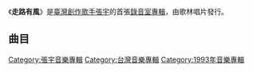 {{Album infobox | 
|  Name          = 走路有風
|  Type          = [[專輯|專輯]]
|  Artist        = [[張宇|張宇]]
|  Cover         = 
|  Recorded      = 1992-1993年
|  Background    = 
|  Released      = 1993年4月
|  Genre         = 國語流行
|  Label         = [[歌林唱片|歌林唱片]]
|  Number        = 
|  Length        =
|  Producer      = 蔡宗政
|  Reviews       =
|  Last album    = 
|  This album    = '''走路有風''' <br /> (1993年)
|  Next album    = [[用心良苦|用心良苦]]<br /> (1993年)
}}

《'''走路有風'''》是[[臺灣|臺灣]][[創作歌手|創作歌手]][[張宇|張宇]]的首張[[錄音室專輯|錄音室專輯]]，由歌林唱片發行。

== 曲目 ==
{{Tracklist/common
| all_music = [[張宇|張宇]]
| an = except
| l = yes

| t1 = 我要用什麼方式留妳  
| l1 = 十一郎

| t2 = 走路有風
| l2 = 張宇
   
| t3 = 今夜寒風冷酸酸
| note3 = 柔情版
| l3 = 王武雄 
   
| t4 = 塵歸塵土歸土  
| l4 = 十一郎 
   
| t5 = 猜心  
| l5 = 十一郎 

| t6 = 飛
| l6 = 袁惟仁、陳曉娟  

| t7 = 萬般愛戀皆罷休   
| l7 = 十一郎

| t8 = This Time I Really Cry   
| n8 = 作曲：張宇、蔡宗政
| l8 = 張宇
   
| t9 = 這一生都要為妳受苦 
| l9 = 十一郎

| t10 = 今夜寒風冷酸酸
| note10 = 激情版
| l10 = 王武雄
}}

[[Category:張宇音樂專輯|Category:張宇音樂專輯]]

[[Category:台灣音樂專輯|Category:台灣音樂專輯]]
[[Category:1993年音樂專輯|Category:1993年音樂專輯]]